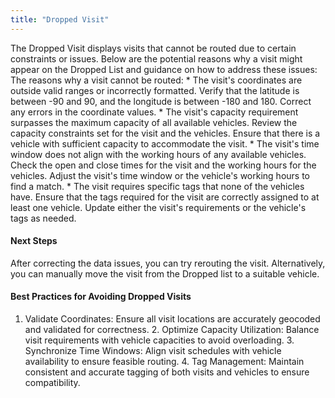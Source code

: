 ```yaml
---
title: "Dropped Visit"
---
```


The Dropped Visit displays visits that cannot be routed due to certain constraints or issues. Below are the potential reasons why a visit might appear on the Dropped List and guidance on how to address these issues: <img src="https://t3837933.p.clickup-attachments.com/t3837933/86815eb6-eaf8-4630-a68c-970d7b8b0b96/image.png" alt="" /><img src="https://t3837933.p.clickup-attachments.com/t3837933/70ce6453-87e3-4508-927a-5211e7b53ee9/image.png" alt="" /> The reasons why a visit cannot be routed: \*   The visit's coordinates are outside valid ranges or incorrectly formatted. Verify that the latitude is between -90 and 90, and the longitude is between -180 and 180. Correct any errors in the coordinate values. \*   The visit's capacity requirement surpasses the maximum capacity of all available vehicles. Review the capacity constraints set for the visit and the vehicles. Ensure that there is a vehicle with sufficient capacity to accommodate the visit. \*   The visit's time window does not align with the working hours of any available vehicles. Check the open and close times for the visit and the working hours for the vehicles. Adjust the visit's time window or the vehicle's working hours to find a match. \*   The visit requires specific tags that none of the vehicles have. Ensure that the tags required for the visit are correctly assigned to at least one vehicle. Update either the visit's requirements or the vehicle's tags as needed.

#### Next Steps

After correcting the data issues, you can try rerouting the visit. Alternatively, you can manually move the visit from the Dropped list to a suitable vehicle.

#### Best Practices for Avoiding Dropped Visits

1. Validate Coordinates: Ensure all visit locations are accurately geocoded and validated for correctness. 2. Optimize Capacity Utilization: Balance visit requirements with vehicle capacities to avoid overloading. 3. Synchronize Time Windows: Align visit schedules with vehicle availability to ensure feasible routing. 4. Tag Management: Maintain consistent and accurate tagging of both visits and vehicles to ensure compatibility.
